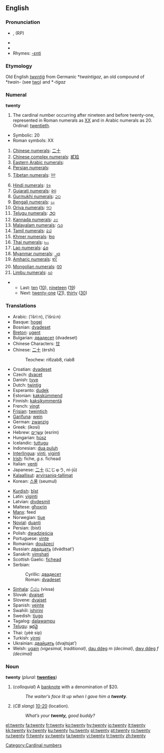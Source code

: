==English==
{{rank|appear|thoughts|former|662|twenty|lips|donations|George}}
===Pronunciation===
* {{IPA|/twɛntiː/}}, {{IPAchar|/twɛniː/}} (RP)
* {{audio|en-us-twenty.ogg|Audio (US)}}
* {{audio|en-uk-twenty.ogg|Audio (UK)}}
* Rhymes: [[Rhymes:English:-ɛnti|-ɛnti]]

===Etymology===
Old English ''[[twentiġ]]'' from Germanic *''twaintigaz'', an old compound of *''twain-'' (see [[two]]) and *''-tigaz''

===Numeral===
'''twenty'''

# The cardinal number occurring after nineteen and before twenty-one, represented in Roman numerals as [[XX]] and in Arabic numerals as 20.  Ordinal: [[twentieth]].
*Symbolic: 20
*Roman symbols: XX
#[[w:Chinese numerals|Chinese numerals]]: [[二十]]
#[[w:Chinese numerals|Chinese complex numerals]]: [[貳拾]]
#[[w:Eastern Arabic numerals|Eastern Arabic numerals]]: {{ARchar|[[٢٠]]}}
#[[w:Eastern Arabic numerals|Persian numerals]]: {{FAchar|[[۲۰]]}}
#[[w:Indian numerals|Tibetan numerals]]: [[༢༠]]
#[[w:Indian numerals|Hindi numerals]]: [[२०]]
#[[w:Indian numerals|Gujarati numerals]]: [[૨૦]]
#[[w:Indian numerals|Gurmukhi numerals]]: [[੨੦]]
#[[w:Indian numerals|Bengali numerals]]: [[২০]]
#[[w:Indian numerals|Oriya numerals]]: [[୨୦]]
#[[w:Indian numerals|Telugu numerals]]: [[౨౦]]
#[[w:Indian numerals|Kannada numerals]]: [[೨೦]]
#[[w:Indian numerals|Malayalam numerals]]: [[൨൦]]
#[[w:Indian numerals|Tamil numerals]]: [[௨௰]]
#[[w:Khmer script|Khmer numerals]]: [[២០]]
#[[w:Thai numerals|Thai numerals]]: [[๒๐]]
#[[w:Lao alphabet|Lao numerals]]: [[໒໐]]
#[[w:Burmese alphabet|Myanmar numerals]]: [[၂၀]]
#[[w:Amharic language|Amharic numerals]]: [[፪፲]]
#[[w:Mongolian alphabet|Mongolian numerals]]: [[᠒᠐]]
#[[w:Limbu language|Limbu numerals]]: [[᥈᥆]]

**Last: [[ten]] ([[10]]), [[nineteen]] ([[19]])
**Next: [[twenty-one]] ([[21]]), [[thirty]] ([[30]])

===Translations===
{{top}}
*Arabic: {{ARchar|[[عشرين]]}} (‘išrí:n), {{ARchar|[[عشرون]]}} (‘išrú:n)
*Basque: [[hogei]]
*Bosnian: [[dvadeset]]
*[[Breton]]: [[ugent]]
*Bulgarian: [[двадесет]] (dvadeset)
*Chinese Characters: [[廿]]
*Chinese: [[二十]] (èrshí)
*:Teochew: ri6zab8, riab8
*Croatian: [[dvadeset]]
*Czech: [[dvacet]]
*Danish: [[tyve]]
*Dutch: [[twintig]] {{f}}
*Esperanto: [[dudek]]
*Estonian: [[kakskümmend]]
*Finnish: [[kaksikymmentä]]
*French: [[vingt]] {{m}}
*[[Frisian]]: [[tweintich]]
*[[Garífuna]]: [[wein]]
*German: [[zwanzig]] {{f}}
*Greek: {{t|el|είκοσι}} (íkosi)
*Hebrew: [[עשרים|עֶשְׂרִים]] (esrím) {{mf}}
*Hungarian: [[húsz]]
*Icelandic: [[tuttugu]]
*Indonesian: [[dua puluh]]
*[[Interlingua]]: [[vinti]], [[viginti]]
*[[Irish]]: fiche, ''g.s.'' fichead
*Italian: [[venti]] {{m}}
*Japanese: [[二十]] (にじゅう, ni-jū)
*[[Kalaallisut]]: [[arvirsaniq-tallimat]]
*Korean: [[스물]] (seumul)
{{mid}}
*[[Kurdish]]: [[bîst]]
*Latin: [[viginti]]
*Latvian: [[divdesmit]]
*Maltese: [[għoxrin]]
*[[Manx]]: feed
*Norwegian: [[tjue]]
*[[Novial]]: [[duanti]]
*Persian: {{FAchar|[[بيست]]}} (bist)
*Polish: [[dwadzieścia]]
*Portuguese: [[vinte]]
*Romanian: [[douăzeci]]
*Russian: [[двадцать]] (dvádtsat’)
*Sanskrit: [[vimshatí]]
*Scottish Gaelic: [[fichead]]
*Serbian:
*:Cyrillic: [[двадесет]]
*:Roman: [[dvadeset]]
*[[Sinhala]]: [[විස්ස]] (vissa)
*Slovak: [[dvajset]]
*Slovene: [[dvajset]]
*Spanish: [[veinte]]
*Swahili: [[ishirini]]
*Swedish: [[tjugo]]
*Tagalog: [[dalawampu]]
*[[Telugu]]: [[ఇరవై]]
*Thai: {{THchar|[[ยี่สิบ]]}} (yèè sip)
*Turkish: [[yirmi]]
*Ukrainian: [[двайцять]] (dvajtsjat’)
*Welsh: [[ugain]] ''(vigesimal, traditional)'', [[dau ddeg]] ''m (decimal)'', [[dwy ddeg]] ''f (decimal)''
{{bottom}}

===Noun===
'''twenty'''  (''plural:'' '''[[twenties]]''')

# (''colloquial'') A [[banknote]] with a denomination of $20.
#: ''The waiter’s face lit up when I gave him a '''twenty'''.''
# (''CB slang'') [[10-20]] (location).
#: ''What’s your '''twenty,''' good buddy?''

[[Category:Cardinal numbers]]

[[el:twenty]]
[[fa:twenty]]
[[fr:twenty]]
[[ko:twenty]]
[[hy:twenty]]
[[io:twenty]]
[[it:twenty]]
[[kk:twenty]]
[[ky:twenty]]
[[ku:twenty]]
[[hu:twenty]]
[[pl:twenty]]
[[pt:twenty]]
[[ro:twenty]]
[[ru:twenty]]
[[fi:twenty]]
[[sv:twenty]]
[[ta:twenty]]
[[vi:twenty]]
[[tr:twenty]]
[[zh:twenty]]